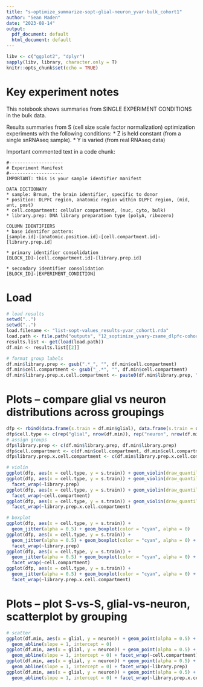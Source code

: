 ```yaml
---
title: "s-optimize_summarize-sopt-glial-neuron_yvar-bulk_cohort1"
author: "Sean Maden"
date: "2023-08-14"
output:
  pdf_document: default
  html_document: default
---
```


```r
libv <- c("ggplot2", "dplyr")
sapply(libv, library, character.only = T)
knitr::opts_chunk$set(echo = TRUE)
```

# Key experiment notes

This notebook shows summaries from SINGLE EXPERIMENT CONDITIONS in the bulk data.

Results summaries from S (cell size scale factor normalization) optimization 
experiments with the following conditions:
* Z is held constant (from a single snRNAseq sample).
* Y is varied (from real RNAseq data)

Important commented text in a code chunk:

```
#--------------------
# Experiment Manifest
#--------------------
IMPORTANT: this is your sample identifier manifest

DATA DICTIONARY
* sample: Brnum, the brain identifier, specific to donor
* position: DLPFC region, anatomic region within DLPFC region, (mid, ant, post)
* cell.compartment: cellular compartment, (nuc, cyto, bulk)
* library.prep: DNA library preparation type (polyA, ribozero)

COLUMN IDENTIFIERS
* base identifer pattern:
[sample.id]-[anatomic.position.id]-[cell.compartment.id]-[library.prep.id]

* primary identifier consolidation
[BLOCK_ID]-[cell.compartment.id]-[library.prep.id]

* secondary identifier consolidation
[BLOCK_ID]-[EXPERIMENT_CONDITION]

```

# Load

```r
# load results
setwd("..")
setwd("..")
load.filename <- "list-sopt-values_results-yvar_cohort1.rda"
load.path <- file.path("outputs", "12_soptimize_yvary-zsame_dlpfc-cohort1", load.filename)
results.list <- get(load(load.path))
df.min <- results.list[[2]]

# format group labels
df.min$library.prep <- gsub(".*_", "", df.min$cell.compartment)
df.min$cell.compartment <- gsub("_.*", "", df.min$cell.compartment)
df.min$library.prep.x.cell.compartment <- paste0(df.min$library.prep, ";",df.min$cell.compartment)
```

# Plots -- compare glial vs neuron distributions across groupings

```r
dfp <- rbind(data.frame(s.train = df.min$glial), data.frame(s.train = df.min$neuron))
dfp$cell.type <- c(rep("glial", nrow(df.min)), rep("neuron", nrow(df.min)))
# assign groups
dfp$library.prep <- c(df.min$library.prep, df.min$library.prep)
dfp$cell.compartment <- c(df.min$cell.compartment, df.min$cell.compartment)
dfp$library.prep.x.cell.compartment <- c(df.min$library.prep.x.cell.compartment, df.min$library.prep.x.cell.compartment)
```

```r
# violin
ggplot(dfp, aes(x = cell.type, y = s.train)) + geom_violin(draw_quantiles = 0.5)
ggplot(dfp, aes(x = cell.type, y = s.train)) + geom_violin(draw_quantiles = 0.5) + 
  facet_wrap(~library.prep)
ggplot(dfp, aes(x = cell.type, y = s.train)) + geom_violin(draw_quantiles = 0.5) + 
  facet_wrap(~cell.compartment)
ggplot(dfp, aes(x = cell.type, y = s.train)) + geom_violin(draw_quantiles = 0.5) + 
  facet_wrap(~library.prep.x.cell.compartment)
```

```r
# boxplot
ggplot(dfp, aes(x = cell.type, y = s.train)) + 
  geom_jitter(alpha = 0.5) + geom_boxplot(color = "cyan", alpha = 0)
ggplot(dfp, aes(x = cell.type, y = s.train)) + 
  geom_jitter(alpha = 0.5) + geom_boxplot(color = "cyan", alpha = 0) +
  facet_wrap(~library.prep)
ggplot(dfp, aes(x = cell.type, y = s.train)) + 
  geom_jitter(alpha = 0.5) + geom_boxplot(color = "cyan", alpha = 0) +
  facet_wrap(~cell.compartment)
ggplot(dfp, aes(x = cell.type, y = s.train)) + 
  geom_jitter(alpha = 0.5) + geom_boxplot(color = "cyan", alpha = 0) +
  facet_wrap(~library.prep.x.cell.compartment)
```

# Plots -- plot S-vs-S, glial-vs-neuron, scatterplot by grouping

```r
# scatter
ggplot(df.min, aes(x = glial, y = neuron)) + geom_point(alpha = 0.5) +
  geom_abline(slope = 1, intercept = 0)
ggplot(df.min, aes(x = glial, y = neuron)) + geom_point(alpha = 0.5) +
  geom_abline(slope = 1, intercept = 0) + facet_wrap(~cell.compartment)
ggplot(df.min, aes(x = glial, y = neuron)) + geom_point(alpha = 0.5) +
  geom_abline(slope = 1, intercept = 0) + facet_wrap(~library.prep)
ggplot(df.min, aes(x = glial, y = neuron)) + geom_point(alpha = 0.5) +
  geom_abline(slope = 1, intercept = 0) + facet_wrap(~library.prep.x.cell.compartment)
```

